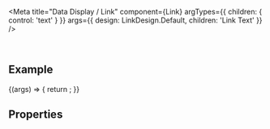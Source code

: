 
<Meta
  title="Data Display / Link"
  component={Link}
  argTypes={{
    children: { control: 'text' }
  }}
  args={{
    design: LinkDesign.Default,
    children: 'Link Text'
  }}
/>

<DocsHeader />

<br />

## Example

<Canvas>
  <Story name="Default">
    {(args) => {
      return <Link {...args} />;
    }}
  </Story>
</Canvas>

## Properties

<ArgsTableWithNote story="." />

<Description />

<Footer />
